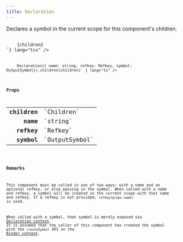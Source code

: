 ```yaml
---
title: Declaration
---
```



Declares a symbol in the current scope for this component's children.

<Tabs syncKey="component-style">
    <TabItem label="jsx">
        <Code code={`import { Declaration } from "@alloy-js/core" 

<Declaration name="string" refkey={Refkey} symbol={OutputSymbol}>
    {children}
</Declaration>`} lang="tsx" />
</TabItem>
<TabItem label="stc">
    <Code code={`import { Declaration } from "@alloy-js/core/stc" 

Declaration({ name: string, refkey: Refkey, symbol: OutputSymbol}).children(children)` } lang="ts" />
</TabItem>
</Tabs>

### Props

<table>
  <tr>
    <td style="text-align: right;font-weight: bold;">children</td>
    <td style="white-space: nowrap">
      <Badge text="optional" variant="note" size="small" /> `Children`
  
  
  
  
  </td>
  </tr>
  <tr>
    <td style="text-align: right;font-weight: bold;">name</td>
    <td style="white-space: nowrap">
      <Badge text="optional" variant="note" size="small" /> `string`
  
  
  
  
  </td>
  </tr>
  <tr>
    <td style="text-align: right;font-weight: bold;">refkey</td>
    <td style="white-space: nowrap">
      <Badge text="optional" variant="note" size="small" /> `Refkey`
  
  
  
  
  </td>
  </tr>
  <tr>
    <td style="text-align: right;font-weight: bold;">symbol</td>
    <td style="white-space: nowrap">
      <Badge text="optional" variant="note" size="small" /> `OutputSymbol`
  
  
  
  
  </td>
  </tr>
</table>

  ### Remarks

This component must be called in one of two ways: with a name and an optional refkey, or else passing in the symbol. When called with a name and refkey, a symbol will be created in the current scope with that name and refkey. If a refkey is not provided, `refkey(props.name)` is used.

When called with a symbol, that symbol is merely exposed via <a href="/reference/core/contexts/declaration/">Declaration context</a>. It is assumed that the caller of this component has created the symbol with the `createSymbol` API on the <a href="/reference/core/contexts/binder/">Binder context</a>.

